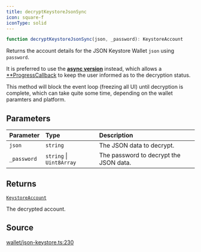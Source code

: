 ```yaml
---
title: decryptKeystoreJsonSync
icon: square-f
iconType: solid
---
```


```ts
function decryptKeystoreJsonSync(json, _password): KeystoreAccount
```

Returns the account details for the JSON Keystore Wallet `json` using `password`.

It is preferred to use the [**async version**](/sdk/content/functions/decryptKeystoreJson) instead, which allows a
[**ProgressCallback](/sdk/content/type-aliases/ProgressCallback) to keep the user informed as to the decryption status.

This method will block the event loop (freezing all UI) until decryption is complete, which can take quite some time,
depending on the wallet paramters and platform.

## Parameters

| Parameter | Type | Description |
| :------ | :------ | :------ |
| `json` | `string` | The JSON data to decrypt. |
| `_password` | `string` \| `Uint8Array` | The password to decrypt the JSON data. |

## Returns

[`KeystoreAccount`](/sdk/content/type-aliases/KeystoreAccount)

The decrypted account.

## Source

[wallet/json-keystore.ts:230](https://github.com/dominant-strategies/quais-6.js/blob/e281b3ca939b91260332b67ef4ba6e8b0a3d4134/src/wallet/json-keystore.ts#L230)
